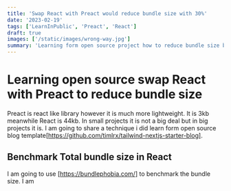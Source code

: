 ```yaml
---
title: 'Swap React with Preact would reduce bundle size with 30%'
date: '2023-02-19'
tags: ['LearnInPublic', 'Preact', 'React']
draft: true
images: ['/static/images/wrong-way.jpg']
summary: 'Learning form open source project how to reduce bundle size by swapping React with Preact'
---
```


# Learning open source swap React with Preact to reduce bundle size

Preact is react like library however it is much more lightweight. It is 3kb meanwhile React is 44kb. In small projects it is not a big deal but in big projects it is.
I am going to share a technique i did learn form open source blog template[https://github.com/timlrx/tailwind-nextjs-starter-blog].

## Benchmark Total bundle size in React

I am going to use [https://bundlephobia.com/] to benchmark the bundle size. I am
